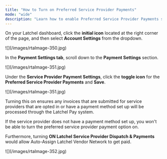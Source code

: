 ```yaml
---
title: "How to Turn on Preferred Service Provider Payments"
mode: "wide"
description: "Learn how to enable Preferred Service Provider Payments so your trusted vendors get paid quickly and seamlessly through Latchel."
---
```


On your Latchel dashboard, click the **initial icon** located at the right corner of the page, and then select **Account Settings** from the dropdown.

<Frame>
  ![](/images/rtaImage-350.jpg)
</Frame>

In the **Payment Settings tab**, scroll down to the **Payment Settings** section.

<Frame>
  ![](/images/rtaImage-351.jpg)
</Frame>

Under the **Service Provider Payment Settings**, click the **toggle icon** for the **Preferred Service Provider Payments** and **Save**.

<Frame>
  ![](/images/rtaImage-351.jpg)
</Frame>

Turning this on ensures any invoices that are submitted for service providers that are opted in or have a payment method set up will be processed through the Latchel Pay system.

<Warning>
  If the service provider does not have a payment method set up, you won't be able to turn the preferred service provider payment option on.
</Warning>

Furthermore, turning **ON Latchel Service Provider Dispatch & Payments** would allow Auto-Assign Latchel Vendor Network to get paid.

<Frame>
  ![](/images/rtaImage-352.jpg)
</Frame>